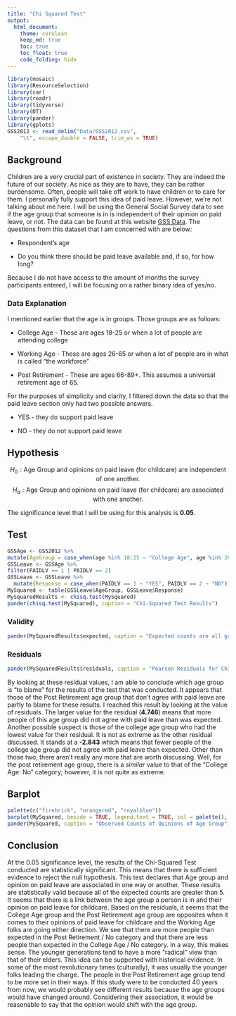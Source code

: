 ```yaml
---
title: "Chi Squared Test"
output: 
  html_document:
    theme: cerulean
    keep_md: true
    toc: true
    toc_float: true
    code_folding: hide
---
```



<!-- Directions

Come up with a chi squared test analysis of your own creation. 

* Write the Background and clearly state your question. Then collect data and perform the linear regression analysis in order to answer your question. Use the proper order of first, ask the question, then second, figure out the answer.

* You can use data from 
    - An R data set
    - the internet (like weather data, Facebook data, or sports data) 
    - your own experiment 
    - your own observational study
* However,     
    - Do not violate the "Human Subjects Rules" of the university: http://www.byui.edu/executive-strategy-and-planning/institutional-research/research-and-assessments/research-and-surveys

* You need a sample size large enough to meet the requirements of the chi squared test. Unfortunately, the sample size is completely dependent on the situation you select. A good rule of thumb is 10 observations per "combination-group" in your data.

-->

```r
library(mosaic)
library(ResourceSelection) 
library(car)
library(readr)
library(tidyverse)
library(DT)
library(pander)
library(gplots)
GSS2012 <- read_delim("Data/GSS2012.csv", 
    "\t", escape_double = FALSE, trim_ws = TRUE)
```

## Background

Children are a very crucial part of existence in society. They are indeed the future of our society. As nice as they are to have, they can be rather burdensome. Often, people will take off work to have children or to care for them. I personally fully support this idea of paid leave. However, we're not talking about me here. I will be using the General Social Survey data to see if the age group that someone is in is independent of their opinion on paid leave, or not. The data can be found at this website [GSS Data](https://sda.berkeley.edu/sdaweb/analysis/?dataset=gss12). The questions from this dataset that I am concerned with are below:

* Respondent's age

* Do you think there should be paid leave available and, if so, for how long?

Because I do not have access to the amount of months the survey participants entered, I will be focusing on a rather binary idea of yes/no.

### Data Explanation

I mentioned earlier that the age is in groups. Those groups are as follows:

* College Age - These are ages 18-25 or when a lot of people are attending college

* Working Age - These are ages 26-65 or when a lot of people are in what is called "the workforce"

* Post Retirement - These are ages 66-89+. This assumes a universal retirement age of 65.

For the purposes of simplicity and clarity, I filtered down the data so that the paid leave section only had two possible answers.

* YES - they do support paid leave

* NO - they do not support paid leave

## Hypothesis 

$$
H_0: \text{Age Group and opinions on paid leave (for childcare) are independent of one another.}
$$
$$
H_a: \text{Age Group and opinions on paid leave (for childcare) are associated with one another.}
$$


The significance level that I will be using for this analysis is **0.05**.

## Test

```r
GSSAge <- GSS2012 %>%
mutate(AgeGroup = case_when(age %in% 18:25 ~ "College Age", age %in% 26:65 ~ "Working Age", age %in% 66:89 ~ "Post Retirement"))
GSSLeave <- GSSAge %>%
filter(PAIDLV == 1 | PAIDLV == 2)
GSSLeave <- GSSLeave %>% 
  mutate(Response = case_when(PAIDLV == 1 ~ "YES", PAIDLV == 2 ~ "NO"))
MySquared <- table(GSSLeave$AgeGroup, GSSLeave$Response)
MySquaredResults <- chisq.test(MySquared)
pander(chisq.test(MySquared), caption = "Chi-Squared Test Results")
```

### Validity

```r
pander(MySquaredResults$expected, caption = "Expected counts are all greater than 5")
```


### Residuals

```r
pander(MySquaredResults$residuals, caption = "Pearson Residuals for Chi-Squared Test")
```

By looking at these residual values, I am able to conclude which age group is "to blame" for the results of the test that was conducted. It appears that those of the Post Retirement age group that don't agree with paid leave are partly to blame for these results. I reached this result by looking at the value of residuals. The larger value for the residual (**4.746**) means that more people of this age group did not agree with paid leave than was expected. Another possible suspect is those of the college age group who had the lowest value for their residual. It is not as extreme as the other residual discussed. It stands at a **-2.843** which means that fewer people of the college age group did not agree with paid leave than expected. Other than those two, there aren't really any more that are worth discussing. Well, for the post retirement age group, there is a *similar* value to that of the "College Age: No" category; however, it is not quite as extreme. 

## Barplot

```r

palette(c("firebrick", "orangered", "royalblue"))
barplot(MySquared, beside = TRUE, legend.text = TRUE, col = palette(), xlab = "Opinion on Paid Leave", ylab = "Number of Respondants", main = "Opinions on Paid Leave for Varying Age Groups", args.legend = list(x = "topleft"))
pander(MySquared, caption = "Observed Counts of Opinions of Age Group")
```



## Conclusion

At the 0.05 significance level, the results of the Chi-Squared Test conducted are statistically significant. This means that there is sufficient evidence to reject the null hypothesis. This test declares that Age group and opinion on paid leave are associated in one way or another. These results are statistically valid because all of the expected counts are greater than 5. It seems that there is a link between the age group a person is in and their opinion on paid leave for childcare. Based on the residuals, it seems that the College Age group and the Post Retirement age group are opposites when it comes to their opinions of paid leave for childcare and the Working Age folks are going either direction. We see that there are more people than expected in the Post Retirement / No category and that there are less people than expected in the College Age / No category. In a way, this makes sense. The younger generations tend to have a more "radical" view than that of their elders. This idea can be supported with historical evidence. In some of the most revolutionary times (culturally), it was usually the younger folks leading the charge. The people in the Post Retirement age group tend to be more set in their ways. If this study were to be conducted 40 years from now, we would probably see different results because the age groups would have changed around. Considering their association, it would be reasonable to say that the opinion would shift with the age group. 


